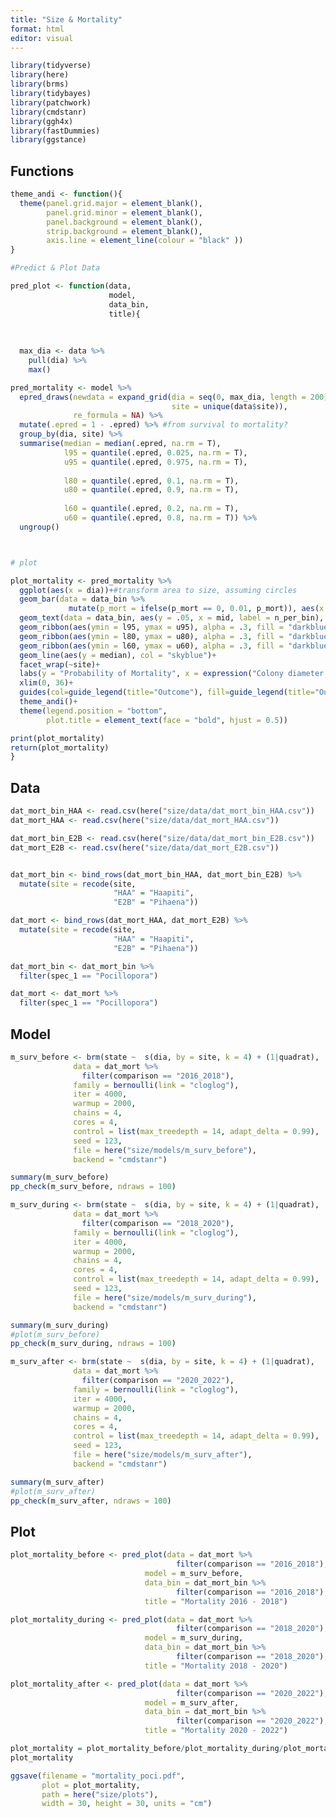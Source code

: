 ```yaml
---
title: "Size & Mortality"
format: html
editor: visual
---
```


```r
library(tidyverse)
library(here)
library(brms)
library(tidybayes)
library(patchwork)
library(cmdstanr)
library(ggh4x)
library(fastDummies)
library(ggstance)
```

## Functions

```r

theme_andi <- function(){
  theme(panel.grid.major = element_blank(),
        panel.grid.minor = element_blank(),
        panel.background = element_blank(), 
        strip.background = element_blank(),
        axis.line = element_line(colour = "black" ))
}

#Predict & Plot Data

pred_plot <- function(data, 
                      model, 
                      data_bin, 
                      title){
  
  
  
  max_dia <- data %>% 
    pull(dia) %>% 
    max()

pred_mortality <- model %>%
  epred_draws(newdata = expand_grid(dia = seq(0, max_dia, length = 200),
                                    site = unique(data$site)),
              re_formula = NA) %>% 
  mutate(.epred = 1 - .epred) %>% #from survival to mortality?
  group_by(dia, site) %>% 
  summarise(median = median(.epred, na.rm = T),
            l95 = quantile(.epred, 0.025, na.rm = T),
            u95 = quantile(.epred, 0.975, na.rm = T),
            
            l80 = quantile(.epred, 0.1, na.rm = T),
            u80 = quantile(.epred, 0.9, na.rm = T),
            
            l60 = quantile(.epred, 0.2, na.rm = T),
            u60 = quantile(.epred, 0.8, na.rm = T)) %>% 
  ungroup()



# plot

plot_mortality <- pred_mortality %>%
  ggplot(aes(x = dia))+#transform area to size, assuming circles
  geom_bar(data = data_bin %>% 
             mutate(p_mort = ifelse(p_mort == 0, 0.01, p_mort)), aes(x = mid, y = p_mort, alpha = log(n_per_bin)), stat = "identity", show.legend = F)+
  geom_text(data = data_bin, aes(y = .05, x = mid, label = n_per_bin), col = "black", size = 3)+
  geom_ribbon(aes(ymin = l95, ymax = u95), alpha = .3, fill = "darkblue")+
  geom_ribbon(aes(ymin = l80, ymax = u80), alpha = .3, fill = "darkblue")+
  geom_ribbon(aes(ymin = l60, ymax = u60), alpha = .3, fill = "darkblue")+
  geom_line(aes(y = median), col = "skyblue")+
  facet_wrap(~site)+
  labs(y = "Probability of Mortality", x = expression("Colony diameter (cm)"), title = title)+
  xlim(0, 36)+ 
  guides(col=guide_legend(title="Outcome"), fill=guide_legend(title="Outcome"))+
  theme_andi()+
  theme(legend.position = "bottom",
        plot.title = element_text(face = "bold", hjust = 0.5))

print(plot_mortality)
return(plot_mortality)
}
```

## Data

```r
dat_mort_bin_HAA <- read.csv(here("size/data/dat_mort_bin_HAA.csv"))
dat_mort_HAA <- read.csv(here("size/data/dat_mort_HAA.csv"))

dat_mort_bin_E2B <- read.csv(here("size/data/dat_mort_bin_E2B.csv"))
dat_mort_E2B <- read.csv(here("size/data/dat_mort_E2B.csv"))


dat_mort_bin <- bind_rows(dat_mort_bin_HAA, dat_mort_bin_E2B) %>% 
  mutate(site = recode(site, 
                       "HAA" = "Haapiti",
                       "E2B" = "Pihaena"))

dat_mort <- bind_rows(dat_mort_HAA, dat_mort_E2B) %>% 
  mutate(site = recode(site, 
                       "HAA" = "Haapiti",
                       "E2B" = "Pihaena"))
```

```r
dat_mort_bin <- dat_mort_bin %>% 
  filter(spec_1 == "Pocillopora")

dat_mort <- dat_mort %>% 
  filter(spec_1 == "Pocillopora")
```

## 

## Model

```r
m_surv_before <- brm(state ~  s(dia, by = site, k = 4) + (1|quadrat), 
              data = dat_mort %>% 
                filter(comparison == "2016_2018"),
              family = bernoulli(link = "cloglog"),
              iter = 4000,
              warmup = 2000,
              chains = 4,
              cores = 4,
              control = list(max_treedepth = 14, adapt_delta = 0.99),
              seed = 123,
              file = here("size/models/m_surv_before"),
              backend = "cmdstanr")

summary(m_surv_before)
pp_check(m_surv_before, ndraws = 100)
```

```r
m_surv_during <- brm(state ~  s(dia, by = site, k = 4) + (1|quadrat), 
              data = dat_mort %>% 
                filter(comparison == "2018_2020"),
              family = bernoulli(link = "cloglog"),
              iter = 4000,
              warmup = 2000,
              chains = 4,
              cores = 4,
              control = list(max_treedepth = 14, adapt_delta = 0.99),
              seed = 123,
              file = here("size/models/m_surv_during"),
              backend = "cmdstanr")

summary(m_surv_during)
#plot(m_surv_before)
pp_check(m_surv_during, ndraws = 100)
```

```r
m_surv_after <- brm(state ~  s(dia, by = site, k = 4) + (1|quadrat), 
              data = dat_mort %>% 
                filter(comparison == "2020_2022"),
              family = bernoulli(link = "cloglog"),
              iter = 4000,
              warmup = 2000,
              chains = 4,
              cores = 4,
              control = list(max_treedepth = 14, adapt_delta = 0.99),
              seed = 123,
              file = here("size/models/m_surv_after"),
              backend = "cmdstanr")

summary(m_surv_after)
#plot(m_surv_after)
pp_check(m_surv_after, ndraws = 100)
```

## Plot

```r
plot_mortality_before <- pred_plot(data = dat_mort %>% 
                                     filter(comparison == "2016_2018"),
                              model = m_surv_before, 
                              data_bin = dat_mort_bin %>% 
                                     filter(comparison == "2016_2018"),
                              title = "Mortality 2016 - 2018")
```

```r
plot_mortality_during <- pred_plot(data = dat_mort %>% 
                                     filter(comparison == "2018_2020"),
                              model = m_surv_during, 
                              data_bin = dat_mort_bin %>% 
                                     filter(comparison == "2018_2020"),
                              title = "Mortality 2018 - 2020")
```

```r
plot_mortality_after <- pred_plot(data = dat_mort %>% 
                                     filter(comparison == "2020_2022"),
                              model = m_surv_after, 
                              data_bin = dat_mort_bin %>% 
                                     filter(comparison == "2020_2022"),
                              title = "Mortality 2020 - 2022")
```

```r
plot_mortality = plot_mortality_before/plot_mortality_during/plot_mortality_after
plot_mortality
```

```r
ggsave(filename = "mortality_poci.pdf",
       plot = plot_mortality, 
       path = here("size/plots"),
       width = 30, height = 30, units = "cm")
```
